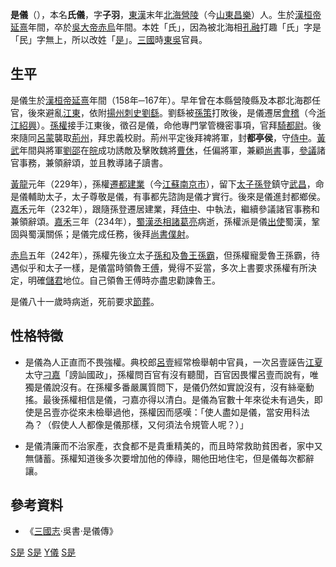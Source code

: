 '''是儀'''（{{bd|？||？||catIdx=S是}}），本名'''氏儀'''，字'''子羽'''，[[東漢|東漢]]末年[[北海郡|北海]][[營陵|營陵]]（今[[山東|山東]][[昌樂|昌樂]]）人。生於[[漢桓帝|漢桓帝]][[延熹|延熹]]年間，卒於[[吳大帝|吳大帝]][[赤烏|赤烏]]年間。本姓「氏」，因為被北海相[[孔融|孔融]]打趣「氏」字是「民」字無上，所以改姓「[[是姓|是]]」。[[三國|三國]]時[[東吳|東吳]]官員。

==生平==
是儀生於[[漢桓帝|漢桓帝]][[延熹|延熹]]年間（158年─167年）。早年曾在本縣營陵縣及本郡北海郡任官，後來避亂[[江東|江東]]，依附[[揚州|揚州]][[刺史|刺史]][[劉繇|劉繇]]。劉繇被[[孫策|孫策]]打敗後，是儀遷居[[會稽|會稽]]（今[[浙江|浙江]][[紹興|紹興]]）。[[孫權|孫權]]接手江東後，徵召是儀，命他專門掌管機密事項，官拜[[騎都尉|騎都尉]]。後來隨同[[呂蒙|呂蒙]]襲取[[荊州|荊州]]，拜忠義校尉。荊州平定後拜裨將軍，封'''都亭侯'''，守[[侍中|侍中]]。[[黃武|黃武]]年間與將軍[[劉邵|劉邵]]在[[皖|皖]]成功誘敵及擊敗魏將[[曹休|曹休]]，任偏將軍，兼顧[[尚書|尚書]]事，[[參議|參議]]諸官事務，兼領辭頌，並且教導諸子讀書。

[[黃龍|黃龍]]元年（229年），孫權[[遷都|遷都]][[建業|建業]]（今[[江蘇|江蘇]][[南京市|南京市]]），留下[[太子|太子]][[孫登_(太子)|孫登]]鎮守[[鄂州|武昌]]，命是儀輔助太子，太子尊敬是儀，有事都先諮詢是儀才實行。後來是儀進封都鄉侯。[[嘉禾|嘉禾]]元年（232年），跟隨孫登遷居建業，拜[[侍中|侍中]]、中執法，繼續參議諸官事務和兼領辭頌。[[嘉禾|嘉禾]]三年（234年），[[蜀漢|蜀漢]][[丞相|丞相]][[諸葛亮|諸葛亮]]病逝，孫權派是儀[[出使|出使]]蜀漢，鞏固與蜀漢關係；是儀完成任務，後拜[[尚書僕射|尚書僕射]]。

[[赤烏|赤烏]]五年（242年），孫權先後立太子[[孫和|孫和]]及[[魯王|魯王]][[孫霸|孫霸]]，但孫權寵愛魯王孫霸，待遇似乎和太子一樣，是儀當時領魯王[[傅|傅]]，覺得不妥當，多次上書要求孫權有所決定，明確[[儲君|儲君]]地位。自己領魯王傅時亦盡忠勸諫魯王。

是儀八十一歲時病逝，死前要求[[節葬|節葬]]。

==性格特徵==
*是儀為人正直而不畏強權。典校郎[[呂壹|呂壹]]經常檢舉朝中官員，一次呂壹誣告[[江夏|江夏]]太守[[刁嘉|刁嘉]]「謗訕國政」，孫權問百官有沒有聽聞，百官因畏懼呂壹而說有，唯獨是儀說沒有。在孫權多番嚴厲質問下，是儀仍然如實說沒有，沒有絲毫動搖。最後孫權相信是儀，刁嘉亦得以清白。是儀為官數十年來從未有過失，即使是呂壹亦從來未檢舉過他，孫權因而感嘆：「使人盡如是儀，當安用科法為？（假使人人都像是儀那樣，又何須法令規管人呢？）」

*是儀清廉而不治家產，衣食都不是貴重精美的，而且時常救助貧困者，家中又無儲蓄。孫權知道後多次要增加他的俸祿，賜他田地住宅，但是儀每次都辭讓。

==參考資料==
*《[[三國志|三國志]]·吳書·是儀傳》

{{三国志}}
[[Category:东吴列侯|S是]]
[[Category:東吳政治人物|S是]]
[[Category:是姓|Y儀]]
[[Category:漢朝騎都尉|S是]]